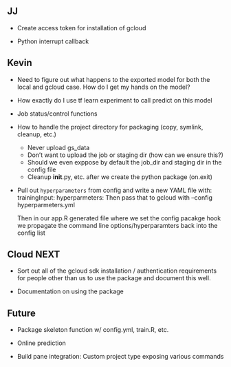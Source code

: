 

## JJ

- Create access token for installation of gcloud

- Python interrupt callback

## Kevin

- Need to figure out what happens to the exported model for both the local
  and gcloud case. How do I get my hands on the model?
  
- How exactly do I use tf learn experiment to call predict on this model

- Job status/control functions

- How to handle the project directory for packaging (copy, symlink, cleanup, etc.)
    - Never upload gs_data
    - Don't want to upload the job or staging dir (how can we ensure this?)
    - Should we even exppose by default the job_dir and staging dir in the config file
    - Cleanup __init__.py, etc. after we create the python package (on.exit)

- Pull out `hyperparameters` from config and write a new YAML file with:
    trainingInput:
       hyperparmeters:
  Then pass that to gcloud with --config hyperparmeters.yml
  
  Then in our app.R generated file where we set the config pacakge hook we 
  propagate the command line options/hyperparamters back into the config list


## Cloud NEXT

- Sort out all of the gcloud sdk installation / authentication requirements
  for people other than us to use the package and document this well.

- Documentation on using the package


## Future

- Package skeleton function w/ config.yml, train.R, etc.

- Online prediction

- Build pane integration: Custom project type exposing various commands



       
       

